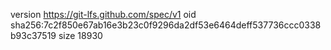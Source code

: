 version https://git-lfs.github.com/spec/v1
oid sha256:7c2f850e67ab16e3b23c0f9296da2df53e6464deff537736ccc0338b93c37519
size 18930
